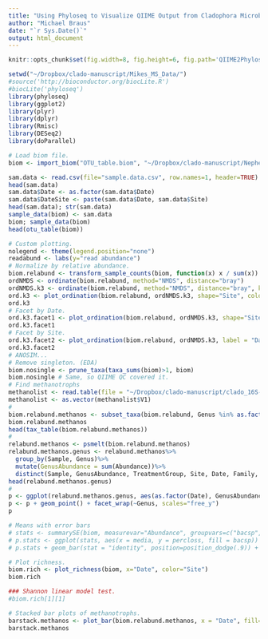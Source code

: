 ```yaml
---
title: "Using Phyloseq to Visualize QIIME Output from Cladophora Microbiota, 2014"
author: "Michael Braus"
date: "`r Sys.Date()`"
output: html_document
---
```

```r
knitr::opts_chunk$set(fig.width=8, fig.height=6, fig.path='QIIME2Phyloseq-figs/', warning=FALSE, message=FALSE, cache=TRUE)
```
```r
setwd("~/Dropbox/clado-manuscript/Mikes_MS_Data/")
#source('http://bioconductor.org/biocLite.R')
#biocLite('phyloseq')
library(phyloseq)
library(ggplot2)
library(plyr)
library(dplyr)
library(Rmisc)
library(DESeq2)
library(doParallel)
```
``` r
# Load biom file. 
biom <- import_biom("OTU_table.biom", "~/Dropbox/clado-manuscript/Nephele/PipelineResults_NMEPINZ20QK1/nephele_outputs/tree.tre", parseFunction=parse_taxonomy_greengenes)
```
``` r
sam.data <- read.csv(file="sample.data.csv", row.names=1, header=TRUE)
head(sam.data)
sam.data$Date <- as.factor(sam.data$Date)
sam.data$DateSite <- paste(sam.data$Date, sam.data$Site)
head(sam.data); str(sam.data)
sample_data(biom) <- sam.data
biom; sample_data(biom)
head(otu_table(biom))
```
```r
# Custom plotting. 
nolegend <- theme(legend.position="none")
readabund <- labs(y="read abundance")
# Normalize by relative abundance. 
biom.relabund <- transform_sample_counts(biom, function(x) x / sum(x))
ordNMDS <- ordinate(biom.relabund, method="NMDS", distance="bray")
ordNMDS.k3 <- ordinate(biom.relabund, method="NMDS", distance="bray", k=3)
ord.k3 <- plot_ordination(biom.relabund, ordNMDS.k3, shape="Site", color = "DateSite") + geom_point(size=2) + geom_polygon(aes(fill=DateSite), alpha=0.7) + labs(title = "Cladophora, 2014") + theme_bw()
ord.k3
# Facet by Date. 
ord.k3.facet1 <- plot_ordination(biom.relabund, ordNMDS.k3, shape="Site", label = "Date") + geom_point(size=2.5) + facet_wrap(~Date) + labs(title = "Cladophora, 2014") + geom_polygon(aes(fill=DateSite)) + theme_bw()
ord.k3.facet1
# Facet by Site. 
ord.k3.facet2 <- plot_ordination(biom.relabund, ordNMDS.k3, label = "Date") + geom_point(size=2.5) + facet_wrap(~Site, ncol = 1) + labs(title = "Cladophora, 2014") + geom_polygon(aes(fill=DateSite)) + theme_bw()
ord.k3.facet2
# ANOSIM...
# Remove singleton. (EDA)
biom.nosingle <- prune_taxa(taxa_sums(biom)>1, biom)
biom.nosingle # Same, so QIIME QC covered it. 
# Find methanotrophs
methanolist <- read.table(file = "~/Dropbox/clado-manuscript/clado_16S-archive/methanos.txt")
methanolist <- as.vector(methanolist$V1)
# 
biom.relabund.methanos <- subset_taxa(biom.relabund, Genus %in% as.factor(methanolist))
biom.relabund.methanos
head(tax_table(biom.relabund.methanos))
# 
relabund.methanos <- psmelt(biom.relabund.methanos)
relabund.methanos.genus <- relabund.methanos%>%
  group_by(Sample, Genus)%>%
  mutate(GenusAbundance = sum(Abundance))%>%
  distinct(Sample, GenusAbundance, TreatmentGroup, Site, Date, Family, Genus)
head(relabund.methanos.genus)
# 
p <- ggplot(relabund.methanos.genus, aes(as.factor(Date), GenusAbundance, color = Site))
p <- p + geom_point() + facet_wrap(~Genus, scales="free_y")
p

# Means with error bars
# stats <- summarySE(biom, measurevar="Abundance", groupvars=c("bacsp","media")); stats
# p.stats <- ggplot(stats, aes(x = media, y = percloss, fill = bacsp))
# p.stats + geom_bar(stat = "identity", position=position_dodge(.9)) + geom_errorbar(aes(ymin=percloss-se, ymax=percloss+se), width=.2, colour="darkblue", position=position_dodge(.9)) + geom_rug()  + scale_fill_grey()

# Plot richness. 
biom.rich <- plot_richness(biom, x="Date", color="Site")
biom.rich

### Shannon linear model test. 
#biom.rich[1][1]

# Stacked bar plots of methanotrophs. 
barstack.methanos <- plot_bar(biom.relabund.methanos, x = "Date", fill="Site") + facet_wrap(~Genus, scales="free_y")
barstack.methanos
```
